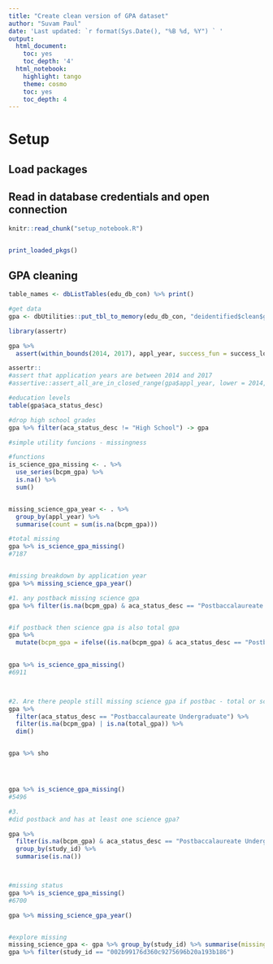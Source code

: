 ```yaml
---
title: "Create clean version of GPA dataset"
author: "Suvam Paul"
date: 'Last updated: `r format(Sys.Date(), "%B %d, %Y") ` '
output:
  html_document:
    toc: yes
    toc_depth: '4'
  html_notebook:
    highlight: tango
    theme: cosmo
    toc: yes
    toc_depth: 4
---
```


# Setup
## Load packages
## Read in database credentials and open connection

```r
knitr::read_chunk("setup_notebook.R")
```

```r

```

```r
print_loaded_pkgs()
```

## GPA cleaning


```r

table_names <- dbListTables(edu_db_con) %>% print()

```


```r

#get data
gpa <- dbUtilities::put_tbl_to_memory(edu_db_con, "deidentified$clean$gpa")

```


```r

library(assertr)

gpa %>% 
  assert(within_bounds(2014, 2017), appl_year, success_fun = success_logical, error_fun = error_stop) 

assertr::
#assert that application years are between 2014 and 2017
#assertive::assert_all_are_in_closed_range(gpa$appl_year, lower = 2014, upper = 2017, na_ignore = TRUE, severity = "warning")

```



```r
#education levels
table(gpa$aca_status_desc)

#drop high school grades
gpa %>% filter(aca_status_desc != "High School") -> gpa
```





```r
#simple utility funcions - missingness

#functions
is_science_gpa_missing <- . %>% 
  use_series(bcpm_gpa) %>% 
  is.na() %>% 
  sum()


missing_science_gpa_year <- . %>% 
  group_by(appl_year) %>% 
  summarise(count = sum(is.na(bcpm_gpa)))

```



```r
#total missing
gpa %>% is_science_gpa_missing()
#7187


#missing breakdown by application year
gpa %>% missing_science_gpa_year()
```



```r

#1. any postback missing science gpa
gpa %>% filter(is.na(bcpm_gpa) & aca_status_desc == "Postbaccalaureate Undergraduate") 


#if postback then science gpa is also total gpa
gpa %>% 
  mutate(bcpm_gpa = ifelse((is.na(bcpm_gpa) & aca_status_desc == "Postbaccalaureate Undergraduate"), total_gpa, bcpm_gpa)) -> gpa
  

gpa %>% is_science_gpa_missing()
#6911



#2. Are there people still missing science gpa if postbac - total or science - yes!
gpa %>%  
  filter(aca_status_desc == "Postbaccalaureate Undergraduate") %>% 
  filter(is.na(bcpm_gpa) | is.na(total_gpa)) %>%
  dim()


gpa %>% sho




gpa %>% is_science_gpa_missing()
#5496

```




```r

#3.
#did postback and has at least one science gpa?

gpa %>% 
  filter(is.na(bcpm_gpa) & aca_status_desc == "Postbaccalaureate Undergraduate" | aca_status_desc == "Junior") %>% 
  group_by(study_id) %>% 
  summarise(is.na())



#missing status
gpa %>% is_science_gpa_missing()  
#6700

gpa %>% missing_science_gpa_year()


#explore missing
missing_science_gpa <- gpa %>% group_by(study_id) %>% summarise(missing = sum(is.na(bcpm_gpa))) %>% filter(missing > 0)
gpa %>% filter(study_id == "002b99176d360c9275696b20a193b186")


```

